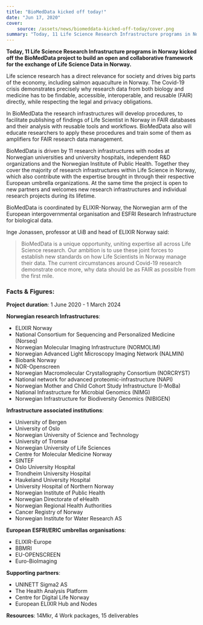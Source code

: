 ```yaml
---
title: "BioMedData kicked off today!"
date: "Jun 17, 2020"
cover:
    source: /assets/news/biomeddata-kicked-off-today/cover.png
summary: "Today, 11 Life Science Research Infrastructure programs in Norway kicked off the BioMedData project to build an open and collaborative framework for the exchange of Life Science Data in Norway."
---
```


**Today, 11 Life Science Research Infrastructure programs in Norway kicked off the BioMedData project to build an open and collaborative framework for the exchange of Life Science Data in Norway.**

Life science research has a direct relevance for society and drives big parts of the economy, including salmon aquaculture in Norway. The Covid-19 crisis demonstrates precisely why research data from both biology and medicine has to be findable, accessible, interoperable, and reusable (FAIR) directly, while respecting the legal and privacy obligations.

In BioMedData the research infrastructures will develop procedures, to facilitate publishing of findings of Life Scientist in Norway in FAIR databases and their analysis with reusable tools and workflows. BioMedData also will educate researchers to apply these procedures and train some of them as amplifiers for FAIR research data management.

BioMedData is driven by 11 research infrastructures with nodes at Norwegian universities and university hospitals, independent R&D organizations and the Norwegian Institute of Public Health. Together they cover the majority of research infrastructures within Life Science in Norway, which also contribute with the expertise brought in through their respective European umbrella organizations. At the same time the project is open to new partners and welcomes new research infrastructures and individual research projects during its lifetime.

BioMedData is coordinated by ELIXIR-Norway, the Norwegian arm of the European intergovernmental organisation and ESFRI Research Infrastructure for biological data.

Inge Jonassen, professor at UiB and head of ELIXIR Norway said:

> BioMedData is a unique opportunity, uniting expertise all across Life Science research. Our ambition is to use these joint forces to establish new standards on how Life Scientists in Norway manage their data. The current circumstances around Covid-19 research demonstrate once more, why data should be as FAIR as possible from the first mile.

### Facts & Figures:

**Project duration**: 1 June 2020 - 1 March 2024

**Norwegian research Infrastructures**:
- ELIXIR Norway
- National Consortium for Sequencing and Personalized Medicine (Norseq)
- Norwegian Molecular Imaging Infrastructure (NORMOLIM)
- Norwegian Advanced Light Microscopy Imaging Network (NALMIN)
- Biobank Norway
- NOR-Openscreen
- Norwegian Macromolecular Crystallography Consortium (NORCRYST)
- National network for advanced proteomic-infrastructure (NAPI)
- Norwegian Mother and Child Cohort Study Infrastructure (I-MoBa)
- National Infrastructure for Microbial Genomics (NIMG)
- Norwegian Infrastructure for Biodiversity Genomics (NIBIGEN)

**Infrastructure associated institutions**:
- University of Bergen
- University of Oslo
- Norwegian University of Science and Technology
- University of Tromsø
- Norwegian University of Life Sciences
- Centre for Molecular Medicine Norway
- SINTEF
- Oslo University Hospital
- Trondheim University Hospital
- Haukeland University Hospital
- University Hospital of Northern Norway
- Norwegian Institute of Public Health
- Norwegian Directorate of eHealth
- Norwegian Regional Health Authorities
- Cancer Registry of Norway
- Norwegian Institute for Water Research AS

**European ESFRI/ERIC umbrellas organisations**:
- ELIXIR-Europe
- BBMRI
- EU-OPENSCREEN
- Euro-BioImaging

**Supporting partners**:
- UNINETT Sigma2 AS
- The Health Analysis Platform
- Centre for Digital Life Norway
- European ELIXIR Hub and Nodes

**Resources**: 14Mkr, 4 Work packages, 15 deliverables
